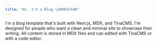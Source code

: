 ```yaml
---
title: "Hi, I'm a Blog \U0001F44B"
---
```


I'm a blog template that's built with Next.js, MDX, and TinaCMS. I'm designed for people who want a clean and minimal site to showcase their writing. All content is stored in MDX files and can edited with TinaCMS or with a code editor. 
